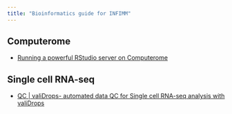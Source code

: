 ```yaml
---
title: "Bioinformatics guide for INFIMM"
---
```


## Computerome
* [Running a powerful RStudio server on Computerome](doc/computerome_RStudio_server.md)

## Single cell RNA-seq
* [QC | valiDrops- automated data QC for Single cell RNA-seq analysis with valiDrops](doc/valiDrops.Rmd)